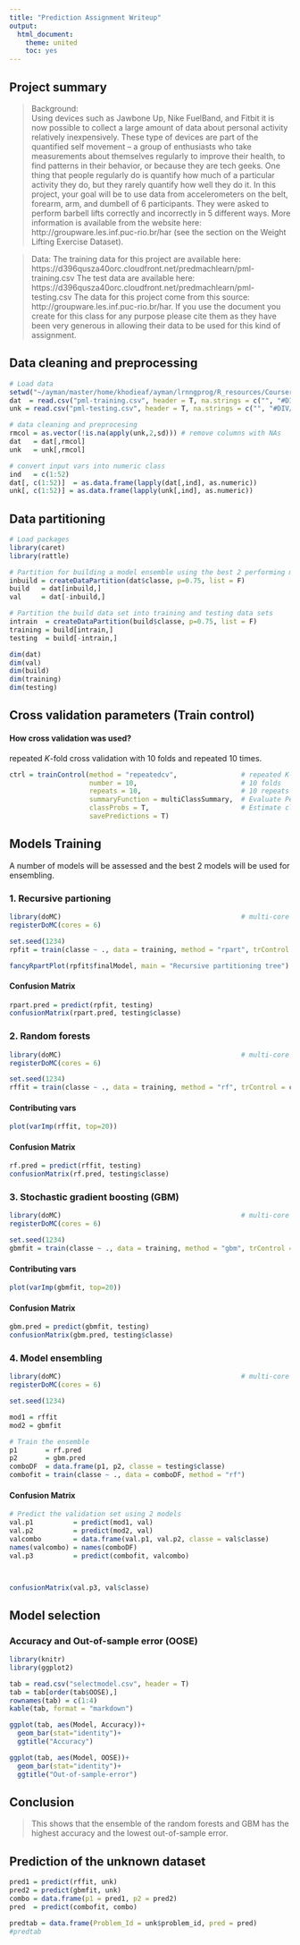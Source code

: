 ```yaml
---
title: "Prediction Assignment Writeup"
output:
  html_document:
    theme: united
    toc: yes
---
```


## Project summary

> Background:\
Using devices such as Jawbone Up, Nike FuelBand, and Fitbit it is now possible to collect a large amount of data about personal activity relatively inexpensively. These type of devices are part of the quantified self movement – a group of enthusiasts who take measurements about themselves regularly to improve their health, to find patterns in their behavior, or because they are tech geeks. One thing that people regularly do is quantify how much of a particular activity they do, but they rarely quantify how well they do it. In this project, your goal will be to use data from accelerometers on the belt, forearm, arm, and dumbell of 6 participants. They were asked to perform barbell lifts correctly and incorrectly in 5 different ways. More information is available from the website here: http://groupware.les.inf.puc-rio.br/har (see the section on the Weight Lifting Exercise Dataset).\

> Data:
The training data for this project are available here:
https://d396qusza40orc.cloudfront.net/predmachlearn/pml-training.csv
The test data are available here:
https://d396qusza40orc.cloudfront.net/predmachlearn/pml-testing.csv
The data for this project come from this source: http://groupware.les.inf.puc-rio.br/har. If you use the document you create for this class for any purpose please cite them as they have been very generous in allowing their data to be used for this kind of assignment.


## Data cleaning and preprocessing

```r
# Load data
setwd("~/ayman/master/home/khodieaf/ayman/lrnngprog/R_resources/Coursera_DataScience/ML")
dat  = read.csv("pml-training.csv", header = T, na.strings = c("", "#DIV/0!", "NA"))[, -c(1:7)] # keep activity related vars only
unk = read.csv("pml-testing.csv", header = T, na.strings = c("", "#DIV/0!", "NA"))[, -c(1:7)]  # keep activity related vars only

# data cleaning and preprocesing
rmcol = as.vector(!is.na(apply(unk,2,sd))) # remove columns with NAs
dat   = dat[,rmcol]
unk   = unk[,rmcol]

# convert input vars into numeric class
ind   = c(1:52)
dat[, c(1:52)]  = as.data.frame(lapply(dat[,ind], as.numeric))
unk[, c(1:52)] = as.data.frame(lapply(unk[,ind], as.numeric))
```

## Data partitioning

```r
# Load packages
library(caret)
library(rattle)

# Partition for building a model ensemble using the best 2 performing models; the rest for validation
inbuild = createDataPartition(dat$classe, p=0.75, list = F)
build   = dat[inbuild,]
val     = dat[-inbuild,]

# Partition the build data set into training and testing data sets
intrain  = createDataPartition(build$classe, p=0.75, list = F)
training = build[intrain,]
testing  = build[-intrain,]

dim(dat)
dim(val)
dim(build)
dim(training)
dim(testing)
```

## Cross validation parameters (Train control)

#### How cross validation was used?

repeated *K*-fold cross validation with 10 folds and repeated 10 times.

```r
ctrl = trainControl(method = "repeatedcv",                # repeated K-folds
                    number = 10,                          # 10 folds
                    repeats = 10,                         # 10 repeats
                    summaryFunction = multiClassSummary,  # Evaluate Performance 
                    classProbs = T,                       # Estimate class probabilities
                    savePredictions = T) 
```

## Models Training

A number of models will be assessed and the best 2 models will be used for ensembling.

### 1. Recursive partioning

```r
library(doMC)                                             # multi-core processing
registerDoMC(cores = 6)

set.seed(1234)
rpfit = train(classe ~ ., data = training, method = "rpart", trControl = ctrl)
```

```r
fancyRpartPlot(rpfit$finalModel, main = "Recursive partitioning tree")
```

#### Confusion Matrix

```r
rpart.pred = predict(rpfit, testing)
confusionMatrix(rpart.pred, testing$classe)
```

### 2. Random forests

```r
library(doMC)                                             # multi-core processing
registerDoMC(cores = 6)

set.seed(1234)
rffit = train(classe ~ ., data = training, method = "rf", trControl = ctrl)
```

#### Contributing vars
```r
plot(varImp(rffit, top=20))
```

#### Confusion Matrix

```r
rf.pred = predict(rffit, testing)
confusionMatrix(rf.pred, testing$classe)
```

### 3. Stochastic gradient boosting (GBM)

```r
library(doMC)                                             # multi-core processing
registerDoMC(cores = 6)

set.seed(1234)
gbmfit = train(classe ~ ., data = training, method = "gbm", trControl = ctrl)
```

#### Contributing vars
```r
plot(varImp(gbmfit, top=20))
```

#### Confusion Matrix

```r
gbm.pred = predict(gbmfit, testing)
confusionMatrix(gbm.pred, testing$classe)
```

### 4. Model ensembling

```r
library(doMC)                                             # multi-core processing
registerDoMC(cores = 6)

set.seed(1234)

mod1 = rffit
mod2 = gbmfit

# Train the ensemble
p1       = rf.pred
p2       = gbm.pred
comboDF  = data.frame(p1, p2, classe = testing$classe)
combofit = train(classe ~ ., data = comboDF, method = "rf")
```

#### Confusion Matrix

```r
# Predict the validation set using 2 models
val.p1          = predict(mod1, val)
val.p2          = predict(mod2, val)
valcombo        = data.frame(val.p1, val.p2, classe = val$classe)
names(valcombo) = names(comboDF)
val.p3          = predict(combofit, valcombo)



confusionMatrix(val.p3, val$classe)
```

## Model selection

### Accuracy and Out-of-sample error (OOSE)

```r
library(knitr)
library(ggplot2)

tab = read.csv("selectmodel.csv", header = T)
tab = tab[order(tab$OOSE),]
rownames(tab) = c(1:4)
kable(tab, format = "markdown")

ggplot(tab, aes(Model, Accuracy))+
  geom_bar(stat="identity")+
  ggtitle("Accuracy")

ggplot(tab, aes(Model, OOSE))+
  geom_bar(stat="identity")+
  ggtitle("Out-of-sample-error")
```


## Conclusion
> This shows that the ensemble of the random forests and GBM has the highest accuracy and the lowest out-of-sample error.

## Prediction of the unknown dataset

```r
pred1 = predict(rffit, unk)
pred2 = predict(gbmfit, unk)
combo = data.frame(p1 = pred1, p2 = pred2)
pred  = predict(combofit, combo)

predtab = data.frame(Problem_Id = unk$problem_id, pred = pred)
#predtab
```


